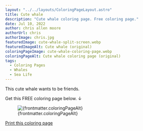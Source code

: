 ```yaml
---
layout: "../../layouts/ColoringPageLayout.astro"
title: Cute whale
description: "Cute whale coloring page. Free coloring page."
date: Jul 10, 2022
author: chris allen moore
authorUrl: chris
authorImage: chris.jpg
featuredImage: cute-whale-split-screen.webp
featuredImageAlt: Cute whale (original)
coloringPageImage: cute-whale-coloring-page.webp
coloringPageAlt: Cute whale coloring page (original)
tags:
  - Coloring Pages
  - Whales
  - Sea Life
---
```


This cute whale wants to be friends.

Get this FREE coloring page below. ↓

<figure class="text-center mt-0">
  <img
    src={`/images/coloring-pages/${frontmatter.coloringPageImage}`}
    alt={frontmatter.coloringPageAlt}
    class="w-full"
  />
  <figcaption class="text-sm">{frontmatter.coloringPageAlt}</figcaption>
</figure>

<div class="text-center">
  <a
    target="_blank"
    href={`/images/coloring-pages/${frontmatter.coloringPageImage}/`}
    class="no-underline bg-paradiso-600 hover:bg-paradiso-700 text-white py-4 px-5 rounded-full leading-normal"
  >
    <span>Print this coloring page</span>
  </a>
</div>
